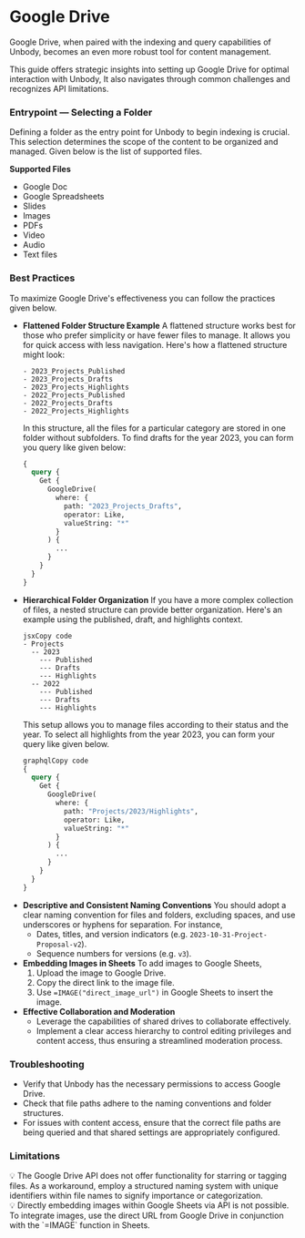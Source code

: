 # Google Drive

Google Drive, when paired with the indexing and query capabilities of Unbody, becomes an even more robust tool for content management.

This guide offers strategic insights into setting up Google Drive for optimal interaction with Unbody, It also navigates through common challenges and recognizes API limitations.

### **Entrypoint** — Selecting a Folder

Defining a folder as the entry point for Unbody to begin indexing is crucial. This selection determines the scope of the content to be organized and managed. Given below is the list of supported files.

**Supported Files**

- Google Doc
- Google Spreadsheets
- Slides
- Images
- PDFs
- Video
- Audio
- Text files

### **Best Practices**

To maximize Google Drive's effectiveness you can follow the practices given below.

- **Flattened Folder Structure Example**
  A flattened structure works best for those who prefer simplicity or have fewer files to manage. It allows you for quick access with less navigation. Here's how a flattened structure might look:
  ```
  - 2023_Projects_Published
  - 2023_Projects_Drafts
  - 2023_Projects_Highlights
  - 2022_Projects_Published
  - 2022_Projects_Drafts
  - 2022_Projects_Highlights
  ```
  In this structure, all the files for a particular category are stored in one folder without subfolders. To find drafts for the year 2023, you can form you query like given below:
  ```graphql
  {
    query {
      Get {
        GoogleDrive(
          where: {
            path: "2023_Projects_Drafts",
            operator: Like,
            valueString: "*"
          }
        ) {
          ...
        }
      }
    }
  }
  ```
- **Hierarchical Folder Organization**
  If you have a more complex collection of files, a nested structure can provide better organization. Here's an example using the published, draft, and highlights context.
  ```
  jsxCopy code
  - Projects
    -- 2023
      --- Published
      --- Drafts
      --- Highlights
    -- 2022
      --- Published
      --- Drafts
      --- Highlights

  ```
  This setup allows you to manage files according to their status and the year. To select all highlights from the year 2023, you can form your query like given below.
  ```graphql
  graphqlCopy code
  {
    query {
      Get {
        GoogleDrive(
          where: {
            path: "Projects/2023/Highlights",
            operator: Like,
            valueString: "*"
          }
        ) {
          ...
        }
      }
    }
  }

  ```
- **Descriptive and Consistent Naming Conventions**
  You should adopt a clear naming convention for files and folders, excluding spaces, and use underscores or hyphens for separation. For instance,
  - Dates, titles, and version indicators (e.g. `2023-10-31-Project-Proposal-v2`).
  - Sequence numbers for versions (e.g. `v3`).
- **Embedding Images in Sheets**
  To add images to Google Sheets,
  1. Upload the image to Google Drive.
  2. Copy the direct link to the image file.
  3. Use `=IMAGE("direct_image_url")` in Google Sheets to insert the image.
- **Effective Collaboration and Moderation**
  - Leverage the capabilities of shared drives to collaborate effectively.
  - Implement a clear access hierarchy to control editing privileges and content access, thus ensuring a streamlined moderation process.

### **Troubleshooting**

- Verify that Unbody has the necessary permissions to access Google Drive.
- Check that file paths adhere to the naming conventions and folder structures.
- For issues with content access, ensure that the correct file paths are being queried and that shared settings are appropriately configured.

### **Limitations**

<aside>
💡 The Google Drive API does not offer functionality for starring or tagging files. As a workaround, employ a structured naming system with unique identifiers within file names to signify importance or categorization.

</aside>

<aside>
💡 Directly embedding images within Google Sheets via API is not possible. To integrate images, use the direct URL from Google Drive in conjunction with the `=IMAGE` function in Sheets.

</aside>
